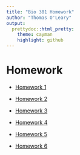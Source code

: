 ```yaml
---
title: "Bio 381 Homework"
author: "Thomas O'Leary"
output:
  prettydoc::html_pretty:
    theme: cayman
    highlight: github
---
```


# Homework

- [Homework 1](https://tsoleary.github.io/comp_bio/homework_1.html)

- [Homework 2](https://tsoleary.github.io/comp_bio/)

- [Homework 3](https://tsoleary.github.io/comp_bio/homework_3.html)

- [Homework 4](https://tsoleary.github.io/comp_bio/homework_4.html)

- [Homework 5](https://tsoleary.github.io/comp_bio/homework_5.html)

- [Homework 6](https://tsoleary.github.io/comp_bio/homework_6.html)
